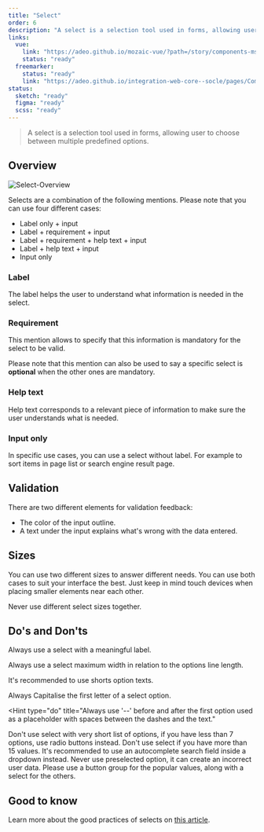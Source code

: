 ```yaml
---
title: "Select"
order: 6
description: "A select is a selection tool used in forms, allowing user to choose between multiple predefined options."
links:
  vue:
    link: "https://adeo.github.io/mozaic-vue/?path=/story/components-mselect--try-it"
    status: "ready"
  freemarker:
    status: "ready"
    link: "https://adeo.github.io/integration-web-core--socle/pages/Components/form/select/"
status:
  sketch: "ready"
  figma: "ready"
  scss: "ready"
---
```


> A select is a selection tool used in forms, allowing user to choose between multiple predefined options.

<Preview path="select-full" nude />

## Overview

![Select-Overview](Select-Overview.png)

Selects are a combination of the following mentions. Please note that you can use four different cases:

- Label only + input
- Label + requirement + input
- Label + requirement + help text + input
- Label + help text + input
- Input only

### Label

The label helps the user to understand what information is needed in the select.

<Preview path="default" nude />

### Requirement

This mention allows to specify that this information is mandatory for the select to be valid.

<Highlight theme="tips">

Please note that this mention can also be used to say a specific select is **optional** when the other ones are mandatory.

</Highlight>

<Preview path="requirement" nude />

### Help text

Help text corresponds to a relevant piece of information to make sure the user understands what is needed.

<Preview path="help-text" nude />

### Input only

In specific use cases, you can use a select without label. For example to sort items in page list or search engine result page.

<Preview path="single" nude />

## Validation

There are two different elements for validation feedback:

- The color of the input outline.
- A text under the input explains what's wrong with the data entered.

<Preview path="validation" nude />

## Sizes

You can use two different sizes to answer different needs. You can use both cases to suit your interface the best. Just keep in mind touch devices when placing smaller elements near each other.

<Highlight theme="warning">

Never use different select sizes together.

</Highlight>

<Preview path="sizes" nude />

## Do's and Don'ts

<HintItem>Always use a select with a meaningful label.</HintItem>

<HintItem>
  Always use a select maximum width in relation to the options line length.
</HintItem>

<HintItem>It's recommended to use shorts option texts.</HintItem>

<HintItem>Always Capitalise the first letter of a select option.</HintItem>

<Hint
  type="do"
  title="Always use '--' before and after the first option used as a placeholder with spaces between the dashes and the text."
>
  <Preview path="default" nude />
</Hint>

<HintItem dont>
  Don't use select with very short list of options, if you have less than 7
  options, use radio buttons instead.
</HintItem>

<HintItem dont>
  Don't use select if you have more than 15 values. It's recommended to use an
  autocomplete search field inside a dropdown instead.
</HintItem>

<HintItem dont>
  Never use preselected option, it can create an incorrect user data. Please use
  a button group for the popular values, along with a select for the others.
</HintItem>

## Good to know

<Highlight theme="tips">

Learn more about the good practices of selects on [this article](https://uxplanet.org/ux-design-drop-downs-in-forms-c6943ec30037).

</Highlight>
